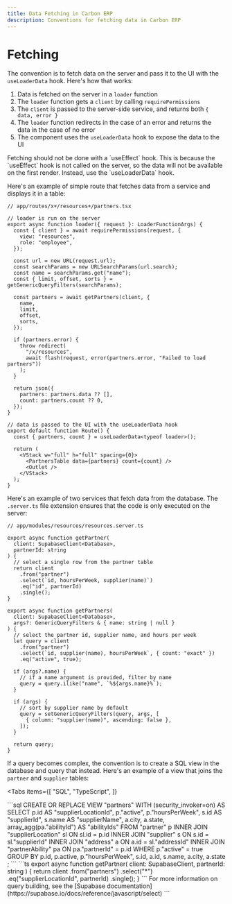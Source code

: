 ```yaml
---
title: Data Fetching in Carbon ERP
description: Conventions for fetching data in Carbon ERP
---
```



# Fetching

The convention is to fetch data on the server and pass it to the UI with the `useLoaderData` hook. Here's how that works:

1. Data is fetched on the server in a `loader` function
2. The `loader` function gets a `client` by calling `requirePermissions`
3. The `client` is passed to the server-side service, and returns both `{ data, error }`
4. The `loader` function redirects in the case of an error and returns the data in the case of no error
5. The component uses the `useLoaderData` hook to expose the data to the UI

<Callout>
  Fetching should not be done with a `useEffect` hook. This is because the
  `useEffect` hook is not called on the server, so the data will not be
  available on the first render. Instead, use the `useLoaderData` hook.
</Callout>

Here's an example of simple route that fetches data from a service and displays it in a table:

```tsx
// app/routes/x+/resources+/partners.tsx

// loader is run on the server
export async function loader({ request }: LoaderFunctionArgs) {
  const { client } = await requirePermissions(request, {
    view: "resources",
    role: "employee",
  });

  const url = new URL(request.url);
  const searchParams = new URLSearchParams(url.search);
  const name = searchParams.get("name");
  const { limit, offset, sorts } = getGenericQueryFilters(searchParams);

  const partners = await getPartners(client, {
    name,
    limit,
    offset,
    sorts,
  });

  if (partners.error) {
    throw redirect(
      "/x/resources",
      await flash(request, error(partners.error, "Failed to load partners"))
    );
  }

  return json({
    partners: partners.data ?? [],
    count: partners.count ?? 0,
  });
}

// data is passed to the UI with the useLoaderData hook
export default function Route() {
  const { partners, count } = useLoaderData<typeof loader>();

  return (
    <VStack w="full" h="full" spacing={0}>
      <PartnersTable data={partners} count={count} />
      <Outlet />
    </VStack>
  );
}
```

Here's an example of two services that fetch data from the database. The `.server.ts` file extension ensures that the code is only executed on the server:

```tsx
// app/modules/resources/resources.server.ts

export async function getPartner(
  client: SupabaseClient<Database>,
  partnerId: string
) {
  // select a single row from the partner table
  return client
    .from("partner")
    .select(`id, hoursPerWeek, supplier(name)`)
    .eq("id", partnerId)
    .single();
}

export async function getPartners(
  client: SupabaseClient<Database>,
  args?: GenericQueryFilters & { name: string | null }
) {
  // select the partner id, supplier name, and hours per week
  let query = client
    .from("partner")
    .select(`id, supplier(name), hoursPerWeek`, { count: "exact" })
    .eq("active", true);

  if (args?.name) {
    // if a name argument is provided, filter by name
    query = query.ilike("name", `%${args.name}%`);
  }

  if (args) {
    // sort by supplier name by default
    query = setGenericQueryFilters(query, args, [
      { column: "supplier(name)", ascending: false },
    ]);
  }

  return query;
}
```

If a query becomes complex, the convention is to create a SQL view in the database and query that instead. Here's an example of a view that joins the `partner` and `supplier` tables:

<Tabs
  items={[
    "SQL",
    "TypeScript",
  ]}
>   
  <Tab>
```sql
CREATE OR REPLACE VIEW "partners" WITH (security_invoker=on) AS
  SELECT 
    p.id AS "supplierLocationId", 
    p."active", 
    p."hoursPerWeek", 
    s.id AS "supplierId", 
    s.name AS "supplierName", 
    a.city,
    a.state,
    array_agg(pa."abilityId") AS "abilityIds"
  FROM "partner" p 
    INNER JOIN "supplierLocation" sl 
      ON sl.id = p.id
    INNER JOIN "supplier" s
      ON s.id = sl."supplierId"
    INNER JOIN "address" a 
      ON a.id = sl."addressId"
    INNER JOIN "partnerAbility" pa
      ON pa."partnerId" = p.id
  WHERE p."active" = true
  GROUP BY p.id, p.active, p."hoursPerWeek", s.id, a.id, s.name, a.city, a.state
;
```
  </Tab>
  <Tab>
```ts
export async function getPartner(
  client: SupabaseClient<Database>,
  partnerId: string
) {
  return client
    .from("partners")
    .select("*")
    .eq("supplierLocationId", partnerId)
    .single();
}
```
  </Tab>
</Tabs>
<Callout>
  For more information on query building, see the [Supabase
  documentation](https://supabase.io/docs/reference/javascript/select)
</Callout>
```
